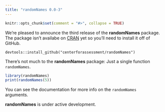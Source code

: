 ```yaml
---
title: "randomNames 0.0-3"
---
```


```r
knitr::opts_chunk$set(comment = "#>", collapse = TRUE)
```


We're pleased to announce the third release of the **randomNames** package. The package isn't availabe on [CRAN](https://CRAN.R-project.org/package=randomNames)
yet so you'll need to install it off of GitHub.

```
devtools::install_github("centerforassessment/randomNames")
```

There’s not much to the **randomNames** package: Just a single function `randomNames`.

```r
library(randomNames)
print(randomNames(5))
```

You can see the documentation for more info on the `randomNames` arguments.

**randomNames** is under active development.
